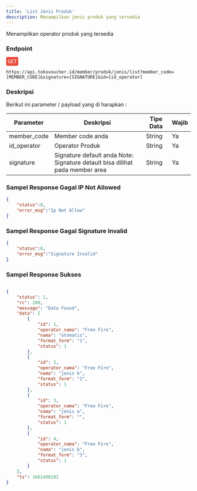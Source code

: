 ```yaml
---
title: 'List Jenis Produk'
description: Menampilkan jenis produk yang tersedia
---
```



Menampilkan operator produk yang tersedia

### Endpoint
<div style="font-family:monospace;margin-bottom:12px;">
<span style="color:white;background:#e74c3c;border-radius: 4px;padding: 4px;">GET</span>
</div>

```
https://api.tokovoucher.id/member/produk/jenis/list?member_code=[MEMBER_CODE]&signature=[SIGNATURE]&id=[id_operator]
```

### Deskripsi
Berikut ini parameter / payload yang di harapkan :


| Parameter   | Deskripsi                                                                                                              | Tipe Data | Wajib |
|-------------|------------------------------------------------------------------------------------------------------------------------|-----------|-------|
| member_code | Member code anda                                                                                                       | String    | Ya    |
| id_operator | Operator Produk                                                                                                       | String    | Ya    |
| signature   | Signature default anda Note: Signature detault bisa dilihat pada member area | String    | Ya    |


### Sampel Response Gagal IP Not Allowed

```json
{
    "status":0,
    "error_msg":"Ip Not Allow"
}
```

### Sampel Response Gagal Signature Invalid

```json
{
    "status":0,
    "error_msg":"Signature Invalid"
}
```

### Sampel Response Sukses

```json

{
    "status": 1,
    "rc": 200,
    "message": "Data Found",
    "data": [
        {
            "id": 1,
            "operator_nama": "Free Fire",
            "nama": "otomatis",
            "format_form": "1",
            "status": 1
        },
        {
            "id": 2,
            "operator_nama": "Free Fire",
            "nama": "jenis b",
            "format_form": "2",
            "status": 1
        },
        {
            "id": 3,
            "operator_nama": "Free Fire",
            "nama": "jenis a",
            "format_form": "",
            "status": 1
        },
        {
            "id": 4,
            "operator_nama": "Free Fire",
            "nama": "jenis b",
            "format_form": "3",
            "status": 1
        }
    ],
    "ts": 1661498101
}
```
